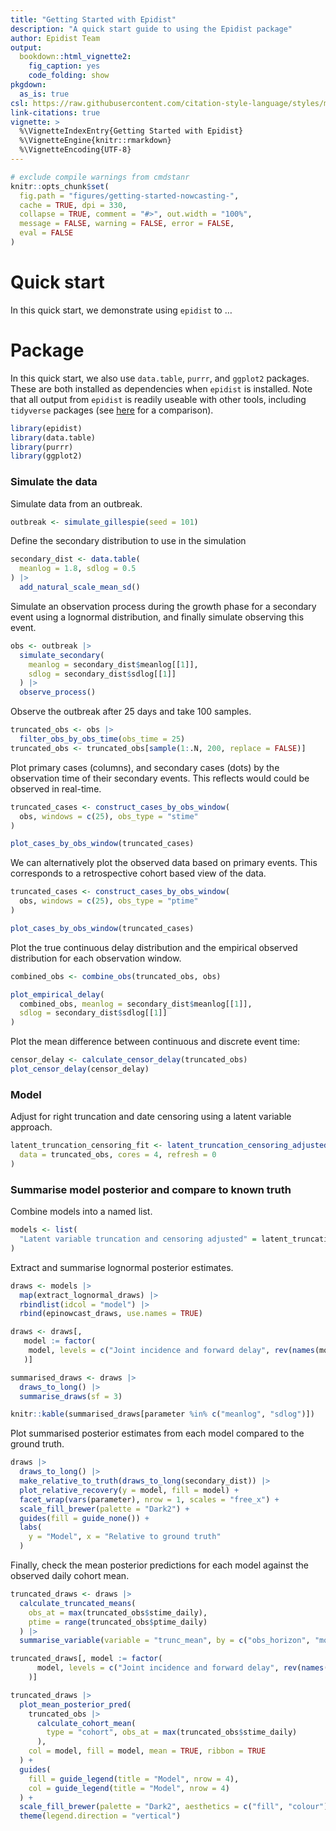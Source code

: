 ```yaml
---
title: "Getting Started with Epidist"
description: "A quick start guide to using the Epidist package"
author: Epidist Team
output: 
  bookdown::html_vignette2:
    fig_caption: yes
    code_folding: show
pkgdown:
  as_is: true
csl: https://raw.githubusercontent.com/citation-style-language/styles/master/apa-numeric-superscript-brackets.csl
link-citations: true
vignette: >
  %\VignetteIndexEntry{Getting Started with Epidist}
  %\VignetteEngine{knitr::rmarkdown}
  %\VignetteEncoding{UTF-8}
---
```


```r
# exclude compile warnings from cmdstanr
knitr::opts_chunk$set(
  fig.path = "figures/getting-started-nowcasting-",
  cache = TRUE, dpi = 330,
  collapse = TRUE, comment = "#>", out.width = "100%",
  message = FALSE, warning = FALSE, error = FALSE,
  eval = FALSE
)
```

# Quick start

In this quick start, we demonstrate using `epidist` to ...

# Package

In this quick start, we also use `data.table`, `purrr`, and `ggplot2` packages. These are both installed as dependencies when `epidist` is installed. Note that all output from `epidist` is readily useable with  other tools, including `tidyverse` packages (see [here](https://mgimond.github.io/rug_2019_12/Index.html) for a comparison).

```r
library(epidist)
library(data.table)
library(purrr)
library(ggplot2)
```

### Simulate the data

Simulate data from an outbreak.

```r
outbreak <- simulate_gillespie(seed = 101)
```

Define the secondary distribution to use in the simulation

```r
secondary_dist <- data.table(
  meanlog = 1.8, sdlog = 0.5
) |>
  add_natural_scale_mean_sd()
```

Simulate an observation process during the growth phase for a secondary event using a lognormal distribution, and finally simulate observing this event.

```r
obs <- outbreak |>
  simulate_secondary(
    meanlog = secondary_dist$meanlog[[1]],
    sdlog = secondary_dist$sdlog[[1]]
  ) |>
  observe_process()
```

Observe the outbreak after 25 days and take 100 samples.

```r
truncated_obs <- obs |>
  filter_obs_by_obs_time(obs_time = 25)
truncated_obs <- truncated_obs[sample(1:.N, 200, replace = FALSE)]
```

Plot primary cases (columns), and secondary cases (dots) by the observation time of their secondary events. This reflects would could be observed in real-time.

```r
truncated_cases <- construct_cases_by_obs_window(
  obs, windows = c(25), obs_type = "stime"
)

plot_cases_by_obs_window(truncated_cases)
```

We can alternatively plot the observed data based on primary events. This corresponds to a retrospective cohort based view of the data.

```r
truncated_cases <- construct_cases_by_obs_window(
  obs, windows = c(25), obs_type = "ptime"
)

plot_cases_by_obs_window(truncated_cases)
```

Plot the true continuous delay distribution and the empirical observed distribution for each observation window.

```r
combined_obs <- combine_obs(truncated_obs, obs)

plot_empirical_delay(
  combined_obs, meanlog = secondary_dist$meanlog[[1]],
  sdlog = secondary_dist$sdlog[[1]]
)
```

Plot the mean difference between continuous and discrete event time:

```r
censor_delay <- calculate_censor_delay(truncated_obs)
plot_censor_delay(censor_delay)
```

### Model

Adjust for right truncation and date censoring using a latent variable approach.

```r
latent_truncation_censoring_fit <- latent_truncation_censoring_adjusted_delay(
  data = truncated_obs, cores = 4, refresh = 0
)
```

### Summarise model posterior and compare to known truth

Combine models into a named list.

```r
models <- list(
  "Latent variable truncation and censoring adjusted" = latent_truncation_censoring_fit
)
```

Extract and summarise lognormal posterior estimates.

```r
draws <- models |>
  map(extract_lognormal_draws) |>
  rbindlist(idcol = "model") |>
  rbind(epinowcast_draws, use.names = TRUE)

draws <- draws[,
   model := factor(
    model, levels = c("Joint incidence and forward delay", rev(names(models)))
   )]

summarised_draws <- draws |>
  draws_to_long() |>
  summarise_draws(sf = 3)

knitr::kable(summarised_draws[parameter %in% c("meanlog", "sdlog")])
```

Plot summarised posterior estimates from each model compared to the ground truth.

```r
draws |>
  draws_to_long() |>
  make_relative_to_truth(draws_to_long(secondary_dist)) |>
  plot_relative_recovery(y = model, fill = model) +
  facet_wrap(vars(parameter), nrow = 1, scales = "free_x") +
  scale_fill_brewer(palette = "Dark2") +
  guides(fill = guide_none()) +
  labs(
    y = "Model", x = "Relative to ground truth"
  )
```

Finally, check the mean posterior predictions for each model against the observed daily cohort mean.
```r
truncated_draws <- draws |>
  calculate_truncated_means(
    obs_at = max(truncated_obs$stime_daily),
    ptime = range(truncated_obs$ptime_daily)
  ) |>
  summarise_variable(variable = "trunc_mean", by = c("obs_horizon", "model")) 

truncated_draws[, model := factor(
      model, levels = c("Joint incidence and forward delay", rev(names(models)))
    )]

truncated_draws |>
  plot_mean_posterior_pred(
    truncated_obs |>
      calculate_cohort_mean(
        type = "cohort", obs_at = max(truncated_obs$stime_daily)
      ),
    col = model, fill = model, mean = TRUE, ribbon = TRUE
  ) +
  guides(
    fill = guide_legend(title = "Model", nrow = 4),
    col = guide_legend(title = "Model", nrow = 4)
  ) +
  scale_fill_brewer(palette = "Dark2", aesthetics = c("fill", "colour")) +
  theme(legend.direction = "vertical")
```
